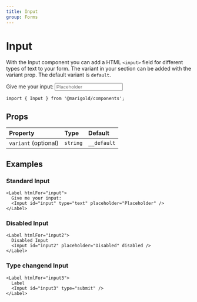 ```yaml
---
title: Input
group: Forms
---
```


# Input

With the Input component you can add a HTML `<input>` field for different types of text to your form.
The variant in your section can be added with the variant prop. The default variant is `default`.

<MarigoldTheme>
  <Label htmlFor="input">
    Give me your input:
    <Input id="input" type="text" placeholder="Placeholder" />
  </Label>
</MarigoldTheme>

```tsx onlyCode
import { Input } from '@marigold/components';
```

## Props

| Property             | Type     | Default     |
| :------------------- | :------- | :---------- |
| `variant` (optional) | `string` | `__default` |

## Examples

### Standard Input

```tsx expandCode
<Label htmlFor="input">
  Give me your input:
  <Input id="input" type="text" placeholder="Placeholder" />
</Label>
```

### Disabled Input

```tsx
<Label htmlFor="input2">
  Disabled Input
  <Input id="input2" placeholder="Disabled" disabled />
</Label>
```

### Type changend Input

```tsx
<Label htmlFor="input3">
  Label
  <Input id="input3" type="submit" />
</Label>
```
